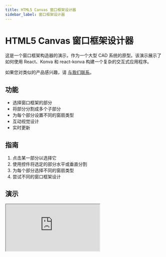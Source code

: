 ```yaml
---
title: HTML5 Canvas 窗口框架设计器
sidebar_label: 窗口框架设计器
---
```


# HTML5 Canvas 窗口框架设计器

这是一个窗口框架构造器的演示，作为一个大型 CAD 系统的原型。该演示展示了如何使用 React、Konva 和 react-konva 构建一个复杂的交互式应用程序。

如果您对类似的产品感兴趣，请 [与我们联系](https://lavrton.com/consulting)。

## 功能
- 选择窗口框架的部分
- 将部分分割成多个子部分
- 为每个部分设置不同的窗扇类型
- 互动视觉设计
- 实时更新

## 指南
1. 点击某一部分以选择它
2. 使用控件将选定的部分水平或垂直分割
3. 为每个部分选择不同的窗扇类型
4. 尝试不同的窗口框架设计

## 演示

<iframe 
  src="https://codesandbox.io/embed/github/konvajs/site/tree/master/react-demos/window-frame-design-app?hidenavigation=1&view=split&fontsize=10" 
  style={{
    width: "100%",
    height: "500px",
    border: 0,
    borderRadius: "4px",
    overflow: "hidden"
  }}
  sandbox="allow-modals allow-forms allow-popups allow-scripts allow-same-origin"
/>

## 实现细节

这个演示使用以下技术构建：
- 使用 React 进行 UI 组件和状态管理
- 使用 Konva 进行画布渲染
- 使用 react-konva 将 Konva 与 React 集成

该应用演示了几个高级概念：
1. 类树的数据结构用于表示窗口部分
2. 复杂的鼠标交互用于选择
3. 根据部分属性动态渲染形状
4. 响应式布局计算
5. 组件组合用于可重用的 UI 元素

完整源代码可以在上述 CodeSandbox 演示中找到。您可以探索它以了解如何：
- 结构化一个复杂的 React 应用与 Konva
- 处理嵌套的交互形状
- 管理类树结构的状态
- 实现撤销/重做功能
- 创建一个响应式的画布应用程序

这个演示展示了如何使用 Konva 构建复杂的 CAD 风格应用程序，拥有流畅的交互和实时更新。